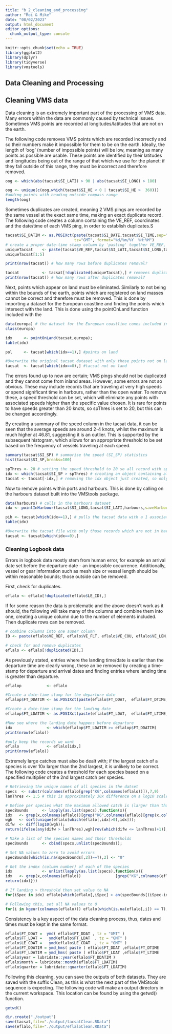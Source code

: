 ```yaml
---
title: "b_2_cleaning_and_processing"
author: "Roi & Mike"
date: "08/02/2023"
output: html_document
editor_options: 
  chunk_output_type: console
---
```


```r
knitr::opts_chunk$set(echo = TRUE)
library(ggplot2)
library(dplyr)
library(tidyverse)
library(vmstools)
```

## Data Cleaning and Processing

## Cleaning VMS data

Data cleaning is an extremely important part of the processing of VMS data. Many errors within the data are commonly caused by technical issues. Sometimes VMS points are recorded at longitudes/latitudes that are not on the earth. 

The following code removes VMS points which are recorded incorrectly and so their numbers make it impossible for them to be on the earth. Ideally, the length of 'oog' (number of impossible points) will be low, meaning as many points as possible are usable. These points are identified by their latitudes and longitudes being out of the range of that which we use for the planet: if they fall outside of this range, they must be incorrect and therefore removed.

```r
oog <- which(abs(tacsat$SI_LATI) > 90 | abs(tacsat$SI_LONG) > 180)

oog <- unique(c(oog,which(tacsat$SI_HE < 0 | tacsat$SI_HE >  360))) 
#adding points with heading outside compass range
length(oog)
```

Sometimes duplicates are created, meaning 2 VMS pings are recorded by the same vessel at the exact same time, making an exact duplicate record. The following code creates a column containing the VE_REF, coordinates and the date/time of each VMS ping, in order to establish duplicates.S

```r
tacsat$SI_DATIM <- as.POSIXct(paste(tacsat$SI_DATE,tacsat$SI_TIME,sep=" "), 
                              tz="GMT", format="%d/%m/%Y  %H:%M")
# create a proper date-time stamp column by 'pasting' together VE_REF, the location and the date/time columns. This makes it straightforward to check for duplicates.
uniqueTacsat    <- paste(tacsat$VE_REF,tacsat$SI_LATI,tacsat$SI_LONG,tacsat$SI_DATIM) 
uniqueTacsat[1:5]

print(nrow(tacsat)) # how many rows before duplicates removal?

tacsat          <- tacsat[!duplicated(uniqueTacsat),] # removes duplicated tacsat entries
print(nrow(tacsat)) # how many rows after duplicates removal?
```

Next, points which appear on land must be eliminated. Similarly to not being within the bounds of the earth, points which are registered on land masses cannot be correct and therefore must be removed. This is done by importing a dataset for the European coastline and finding the points which intersect with the land. This is done using the pointOnLand function included with the 

```r
data(europa) # the dataset for the European coastline comes included in the vmstools package, it is called upon here
class(europa)

idx     <- pointOnLand(tacsat,europa);
table(idx)

pol     <- tacsat[which(idx==1),] #points on land

#Overwrite the original tacsat dataset with only those points not on land
tacsat  <- tacsat[which(idx==0),] #tacsat not on land
```

The errors found up to now are certain; VMS pings should not be duplicated and they cannot come from inland areas. However, some errors are not so obvious. These may include records that are traveling at very high speeds or spend significant time in harbours, rather than the open water. To remove these, a speed threshold can be set, which will eliminate any points with associated speeds higher than the specific value chosen. It is rare for points to have speeds greater than 20 knots, so spThres is set to 20, but this can be changed accordingly.

By creating a summary of the speed column in the tacsat data, it can be seen that the average speeds are around 2-4 knots, whilst the maximum is much higher at 46.81, suggesting it is an outlier. This is supported by the subsequent histogram, which allows for an appropriate threshold to be set based on the frequency of vessels traveling at each speed.

```r
summary(tacsat$SI_SP) # summarise the speed (SI_SP) statistics
hist(tacsat$SI_SP,breaks=100)

spThres <- 20 # setting the speed threshold to 20 so all record with speeds greater than 20 are removed
idx <- which(tacsat$SI_SP > spThres) # creating an object containing all records with speed above 20
tacsat <- tacsat[-idx,] # removing the idx object just created, so only the records with <20 speed remain
```

Now to remove points within ports and harbours. This is done by calling on the harbours dataset built into the VMStools package.

```r
data(harbours) # calls in the harbours dataset
idx <- pointInHarbour(tacsat$SI_LONG,tacsat$SI_LATI,harbours,saveHarbourList=F) # uses the pointInHarbur function to cross reference the longitudes/latitudes of the tacsat data and mark those within the harbours with a 1

pih <- tacsat[which(idx==1),] # pulls the tacsat data with a 1 associated
table(idx)

#Overwrite the tacsat file with only those records which are not in harbour
tacsat <- tacsat[which(idx==0),] 
```


### Cleaning Logbook data

Errors in logbook data mostly stem from human error, for example an arrival date set before the departure date - an impossible occurrence. Additionally, vessel or gear information such as mesh size or vessel length should be within reasonable bounds; those outside can be removed.

First, check for duplicates.

```r
eflalo <- eflalo[!duplicated(eflalo$LE_ID),]
```

If for some reason the data is problematic and the above doesn't work as it should, the following will take many of the columns and combine them into one, creating a unique column due to the number of elements included. Then duplicate rows can be removed.

```r

# combine columns into one super column
ID <- paste(eflalo$VE_REF, eflalo$VE_FLT, eflalo$VE_COU, eflalo$VE_LEN, eflalo$VE_KW, eflalo$VE_TON, eflalo$FT_REF, eflalo$FT_DCOU, eflalo$FT_DHAR, eflalo$FT_DDAT, eflalo$FT_DTIME, eflalo$FT_LCOU, eflalo$FT_LHAR, eflalo$FT_LDAT, eflalo$FT_LTIME,eflalo$LE_GEAR,eflalo$LE_RECT,eflalo$LE_MSZ)

# check for and remove duplicates
eflalo <- eflalo[!duplicated(ID),]
```

As previously stated, entries where the landing time/date is earlier than the departure time are clearly wrong, these an be removed by creating a time-stamp for departure and arrival dates and finding entries where landing time is greater than departure.

```r
eflalop           <- eflalo

#Create a date-time stamp for the departure date
eflalop$FT_DDATIM <- as.POSIXct(paste(eflalo$FT_DDAT,  eflalo$FT_DTIME,   sep=" "), tz="GMT", format="%d/%m/%Y  %H:%M")

#Create a date-time stamp for the landing date
eflalop$FT_LDATIM <- as.POSIXct(paste(eflalo$FT_LDAT,  eflalo$FT_LTIME,   sep=" "), tz="GMT", format="%d/%m/%Y  %H:%M")

#Now see where the landing date happens before departure
idx               <- which(eflalop$FT_LDATIM >= eflalop$FT_DDATIM)
print(nrow(eflalo))

#only keep the records we want
eflalo            <- eflalo[idx,]
print(nrow(eflalo))
```

Extremely large catches must also be dealt with; if the largest catch of a species is over 10x larger than the 2nd largest, it is unlikely to be correct. The following code creates a threshold for each species based on a specified multiplier of the 2nd largest catch per species.

```r
# Retrieving the unique names of all species in the datset
specs  <- substr(colnames(eflalo[grep("KG",colnames(eflalo))]),7,9)
lanThres <- 1.5 # this is approximately 30x difference on a log10 scale) This will act as the multiplier to set the individual species thresholds

# Define per species what the maximum allowed catch is (larger than that value you expect it to be an error / outlier
specBounds      <- lapply(as.list(specs),function(x){
idx   <- grep(x,colnames(eflalo))[grep("KG",colnames(eflalo)[grep(x,colnames(eflalo))])];
wgh   <- sort(unique(eflalo[which(eflalo[,idx]>0),idx]));
difw  <- diff(log10(wgh));
return(ifelse(any(difw > lanThres),wgh[rev(which(difw <= lanThres)+1)],ifelse(length(wgh)==0,0,max(wgh,na.rm=T))))})

# Make a list of the species names and their thresholds
specBounds      <- cbind(specs,unlist(specBounds));

# Set NA values to zero to avoid errors
specBounds[which(is.na(specBounds[,2])==T),2] <- "0"

# Get the index (column number) of each of the species
idx             <- unlist(lapply(as.list(specs),function(x){
idx   <- grep(x,colnames(eflalo))               [grep("KG",colnames(eflalo)[grep(x,colnames(eflalo))])];
return(idx)}))

# If landing > threshold then set value to NA
for(iSpec in idx) eflalo[which(eflalo[,iSpec] > an(specBounds[(iSpec-idx[1]+1),2])),iSpec] <- NA

# Following this, set all NA values to 0
for(i in kgeur(colnames(eflalo))) eflalo[which(is.na(eflalo[,i]) == T),i] <- 0
```

Consistency is a key aspect of the data cleaning process, thus, dates and times must be kept in the same format.

```r
eflalo$FT_DDAT =  ymd( eflalo$FT_DDAT , tz = "GMT" )  
eflalo$FT_LDAT =   ymd(eflalo$FT_LDAT  , tz = "GMT" ) 
eflalo$LE_CDAT =   ymd(eflalo$LE_CDAT  , tz = "GMT" ) 
eflalo$FT_DDATIM = ymd_hms( paste ( eflalo$FT_DDAT ,eflalo$FT_DTIME         ) , tz = "GMT"   ) 
eflalo$FT_LDATIM = ymd_hms( paste ( eflalo$FT_LDAT ,eflalo$FT_LTIME         )  , tz = "GMT"  ) 
eflalo$year = lubridate::year(eflalo$FT_DDATIM )
eflalo$month = lubridate::month(eflalo$FT_LDATIM)
eflalo$quarter = lubridate::quarter(eflalo$FT_LDATIM)
```

Following this cleaning, you can save the outputs of both datasets. They are saved with the suffix Clean, as this is what the next part of the VMStools sequence is expecting. The following code will make an output directory in the current workspace. This location can be found by using the getwd() function.

```r
getwd()

dir.create("./output")
save(tacsat,file="./output/tacsatClean.RData")
save(eflalo,file="./output/eflaloClean.RData")
```





